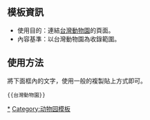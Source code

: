 {{Navbox
| name   = 台灣動物園
| title  = {{ROC-TW}}動物園列表
| bodyclass = hlist
| state = collapsed
| group1 = [[北臺灣]]
|  list1 = [[臺北市立動物園]] - [[野柳海洋世界]] - [[鍾家花園]] - [[新竹市立動物園]] - [[六福村主題遊樂園|六福村]] - [[古農美食休閒農場]] - [[綠世界生態農場]] - [[置地廣場·桃園#Xpark|Xpark]]
|-
| group2= [[中臺灣]]
|  list2 = [[飛牛牧場]] - [[臺灣水牛城]] - [[臺中市動物之家|臺中市動物之家南屯園區]] - [[國立自然科學博物館鳳凰谷鳥園生態園區|鳳凰谷鳥園]] - [[木生昆蟲館]]
|-
| group3 = [[南臺灣]]
|  list3 = [[頑皮世界野生動物園]] - [[走馬瀨農場]] - [[高雄市壽山動物園]] - [[國立海洋生物博物館]] - [[澎湖水族館]] - [[竹灣螃蟹博物館]] - [[台江鯨豚館]] 
|-
| group4 = [[東臺灣]]
|  list4 = [[遠雄海洋公園]]- [[北關螃蟹生態館]] - [[碧涵軒帝雉生態館]] - [[金車生技水產養殖研發中心]]
}}
<noinclude>

==模板資訊==
*使用目的：連結[[台灣]][[動物園]]的頁面。
*內容基準：以台灣動物園為收錄範圍。
==使用方法==
將下面框內的文字，使用一般的複製貼上方式即可。
<pre>{{台灣動物園}}</pre>
[[Category:台灣動物園|*]]
[[Category:动物园模板]]
</noinclude>